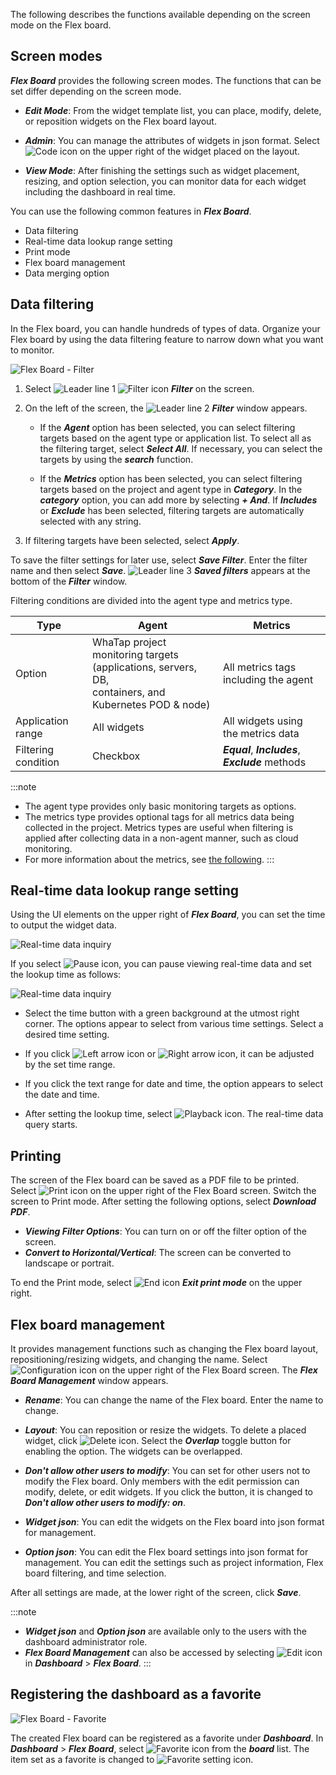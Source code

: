 The following describes the functions available depending on the screen mode on the Flex board.

## Screen modes

**_Flex Board_** provides the following screen modes. The functions that can be set differ depending on the screen mode.

-   **_Edit Mode_**: From the widget template list, you can place, modify, delete, or reposition widgets on the Flex board layout.

-   **_Admin_**: You can manage the attributes of widgets in json format. Select ![Code icon](/img/ico-custom-code.svg) on the upper right of the widget placed on the layout.

-   **_View Mode_**: After finishing the settings such as widget placement, resizing, and option selection, you can monitor data for each widget including the dashboard in real time.

You can use the following common features in **_Flex Board_**.

-   Data filtering
-   Real-time data lookup range setting
-   Print mode
-   Flex board management
-   Data merging option

## Data filtering

In the Flex board, you can handle hundreds of types of data. Organize your Flex board by using the data filtering feature to narrow down what you want to monitor.

![Flex Board - Filter](/img/flexboard-filter.png)

1.  Select ![Leader line 1](/img/number-01.png) ![Filter icon](/img/ico-filter.svg) **_Filter_** on the screen. 

2.  On the left of the screen, the ![Leader line 2](/img/number-02.png) **_Filter_** window appears.

    -   If the **_Agent_** option has been selected, you can select filtering targets based on the agent type or application list. To select all as the filtering target, select **_Select All_**. If necessary, you can select the targets by using the **_search_** function.

    -   If the **_Metrics_** option has been selected, you can select filtering targets based on the project and agent type in **_Category_**. In the **_category_** option, you can add more by selecting **_+ And_**. If **_Includes_** or **_Exclude_** has been selected, filtering targets are automatically selected with any string.

3.  If filtering targets have been selected, select **_Apply_**. 

To save the filter settings for later use, select **_Save Filter_**. Enter the filter name and then select **_Save_**. ![Leader line 3](/img/number-03.png) **_Saved filters_** appears at the bottom of the **_Filter_** window.

Filtering conditions are divided into the agent type and metrics type.

| Type                | Agent                                                                                                          | Metrics                                            |
| ------------------- | -------------------------------------------------------------------------------------------------------------- | -------------------------------------------------- |
| Option              | WhaTap project monitoring targets <br/>(applications, servers, DB,<br/> containers, and Kubernetes POD & node) | All metrics tags including the agent               |
| Application range   | All widgets                                                                                                    | All widgets using the metrics data                 |
| Filtering condition | Checkbox                                                                                                       | **_Equal_**, **_Includes_**, **_Exclude_** methods |

:::note

-   The agent type provides only basic monitoring targets as options.
-   The metrics type provides optional tags for all metrics data being collected in the project. Metrics types are useful when filtering is applied after collecting data in a non-agent manner, such as cloud monitoring.
-   For more information about the metrics, see [the following](metrics-intro).
    :::

## Real-time data lookup range setting

Using the UI elements on the upper right of **_Flex Board_**, you can set the time to output the widget data.

![Real-time data inquiry](/img/flexboard-time-set.png)

If you select ![Pause icon](/img/ico-pause.svg), you can pause viewing real-time data and set the lookup time as follows:

![Real-time data inquiry](/img/flexboard-time-set-pause.png)

-   Select the time button with a green background at the utmost right corner. The options appear to select from various time settings. Select a desired time setting.

-   If you click ![Left arrow icon](/img/left-arrow.svg) or ![Right arrow icon](/img/right-arrow.svg), it can be adjusted by the set time range.

-   If you click the text range for date and time, the option appears to select the date and time.

-   After setting the lookup time, select ![Playback icon](/img/ico-play-time.svg). The real-time data query starts.

## Printing

The screen of the Flex board can be saved as a PDF file to be printed. Select ![Print icon](/img/ico-print.svg) on the upper right of the Flex Board screen. Switch the screen to Print mode. After setting the following options, select **_Download PDF_**.

-   **_Viewing Filter Options_**: You can turn on or off the filter option of the screen.
-   **_Convert to Horizontal/Vertical_**: The screen can be converted to landscape or portrait.

To end the Print mode, select ![End icon](/img/ico-close.svg) **_Exit print mode_** on the upper right.

## Flex board management

It provides management functions such as changing the Flex board layout, repositioning/resizing widgets, and changing the name. Select ![Configuration icon](/img/ico-setting.svg) on the upper right of the Flex Board screen. The **_Flex Board Management_** window appears. 

-   **_Rename_**: You can change the name of the Flex board. Enter the name to change.

-   **_Layout_**: You can reposition or resize the widgets. To delete a placed widget, click ![Delete icon](/img/ico-trash.svg). Select the **_Overlap_** toggle button for enabling the option. The widgets can be overlapped.

-   **_Don't allow other users to modify_**: You can set for other users not to modify the Flex board. Only members with the edit permission can modify, delete, or edit widgets. If you click the button, it is changed to **_Don't allow other users to modify: on_**.

-   **_Widget json_**: You can edit the widgets on the Flex board into json format for management.

-   **_Option json_**: You can edit the Flex board settings into json format for management. You can edit the settings such as project information, Flex board filtering, and time selection.

After all settings are made, at the lower right of the screen, click **_Save_**.

:::note

-   **_Widget json_** and **_Option json_** are available only to the users with the dashboard administrator role.
-   **_Flex Board Management_** can also be accessed by selecting ![Edit icon](/img/ico-edit.svg) in **_Dashboard_** > **_Flex Board_**.
    :::

## Registering the dashboard as a favorite

![Flex Board - Favorite](/img/flexboard-favorite.png)

The created Flex board can be registered as a favorite under **_Dashboard_**. In **_Dashboard_** > **_Flex Board_**, select ![Favorite icon](/img/ico-favorite.svg) from the **_board_** list. The item set as a favorite is changed to ![Favorite setting icon](/img/ico-favorite-check.svg).
